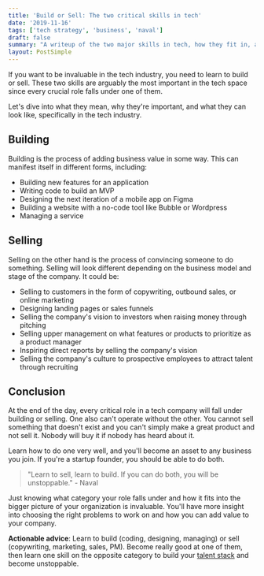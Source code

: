 ```yaml
---
title: 'Build or Sell: The two critical skills in tech'
date: '2019-11-16'
tags: ['tech strategy', 'business', 'naval']
draft: false
summary: "A writeup of the two major skills in tech, how they fit in, and why they're important."
layout: PostSimple
---
```


If you want to be invaluable in the tech industry, you need to learn to build or sell. These two skills are arguably the most important in the tech space since every crucial role falls under one of them.

Let's dive into what they mean, why they're important, and what they can look like, specifically in the tech industry.

## Building

Building is the process of adding business value in some way. This can manifest itself in different forms, including:

- Building new features for an application
- Writing code to build an MVP
- Designing the next iteration of a mobile app on Figma
- Building a website with a no-code tool like Bubble or Wordpress
- Managing a service

## Selling

Selling on the other hand is the process of convincing someone to do something. Selling will look different depending on the business model and stage of the company. It could be:

- Selling to customers in the form of copywriting, outbound sales, or online marketing
- Designing landing pages or sales funnels
- Selling the company's vision to investors when raising money through pitching
- Selling upper management on what features or products to prioritize as a product manager
- Inspiring direct reports by selling the company's vision
- Selling the company's culture to prospective employees to attract talent through recruiting

## Conclusion

At the end of the day, every critical role in a tech company will fall under building or selling. One also can't operate without the other. You cannot sell something that doesn't exist and you can't simply make a great product and not sell it. Nobody will buy it if nobody has heard about it.

Learn how to do one very well, and you'll become an asset to any business you join. If you're a startup founder, you should be able to do both.

> "Learn to sell, learn to build. If you can do both, you will be unstoppable." - Naval

Just knowing what category your role falls under and how it fits into the bigger picture of your organization is invaluable. You'll have more insight into choosing the right problems to work on and how you can add value to your company.

**Actionable advice**: Learn to build (coding, designing, managing) or sell (copywriting, marketing, sales, PM). Become really good at one of them, then learn one skill on the opposite category to build your [talent stack](https://www.elmghari.com/talent-stack/) and become unstoppable.
